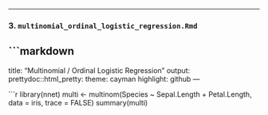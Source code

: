 
---

### 3. `multinomial_ordinal_logistic_regression.Rmd`
```markdown
---
title: "Multinomial / Ordinal Logistic Regression"
output:
  prettydoc::html_pretty:
    theme: cayman
    highlight: github
---

```r
library(nnet)
multi <- multinom(Species ~ Sepal.Length + Petal.Length, data = iris, trace = FALSE)
summary(multi)
